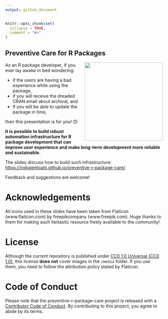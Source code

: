 ```yaml
---
output: github_document
---
```


```r
knitr::opts_chunk$set(
  collapse = TRUE,
  comment = "#>"
)
```

## Preventive Care for R Packages

<img src="media/preventive-care.png" align="right" width="250" />

As an R package developer, if you ever lay awake in bed wondering:

- if the users are having a bad experience while using the package,
- if you will receive the dreaded CRAN email about archival, and
- if you will be able to update the package in time,

then this presentation is for you! 😊

**It is possible to build robust automation infrastructure for R package development that can improve user experience and make long-term development more reliable and sustainable.**

The slides discuss how to build such infrastructure: <https://indrajeetpatil.github.io/preventive-r-package-care/>

Feedback and suggestions are welcome!

# Acknowledgements

All icons used in these slides have been taken from Flaticon (www.flaticon.com) by freepikcompany (www.freepik.com). Huge thanks to them for making such fantastic resource freely available to the community!

# License

Although the current repository is published under [CC0 1.0 Universal (CC0 1.0)](https://creativecommons.org/publicdomain/zero/1.0/), this license **does not** cover images in the `/media` folder. If you use them, you need to follow the attribution policy stated by Flaticon.

# Code of Conduct

Please note that the preventive-r-package-care project is released with a [Contributor Code of Conduct](https://contributor-covenant.org/version/2/1/CODE_OF_CONDUCT.html). By contributing to this project, you agree to abide by its terms.
